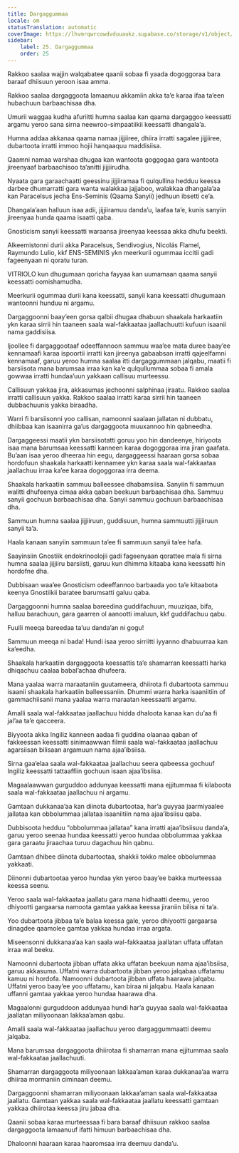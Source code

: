 ```yaml
---
title: Dargaggummaa
locale: om
statusTranslation: automatic
coverImage: https://lhvmrqwrcowdvduuaukz.supabase.co/storage/v1/object/public/strapi-uploads/small_cover-educacion-fundamental.webp-2d51a7828a2b1309555be27f7e2a61a0.webp
sidebar:
    label: 25. Dargaggummaa
    order: 25
---
```

Rakkoo saalaa wajjin walqabatee qaanii sobaa fi yaada dogoggoraa bara baraaf dhiisuun yeroon isaa amma.

Rakkoo saalaa dargaggoota lamaanuu akkamiin akka ta’e karaa ifaa ta’een hubachuun barbaachisaa dha.

Umurii waggaa kudha afuriitti humna saalaa kan qaama dargaggoo keessatti argamu yeroo sana sirna neewroo-simpaatiikii keessatti dhangala’a.

Humna addaa akkanaa qaama namaa jijjiiree, dhiira irratti sagalee jijjiiree, dubartoota irratti immoo hojii hanqaaquu maddisiisa.

Qaamni namaa warshaa dhugaa kan wantoota goggogaa gara wantoota jireenyaaf barbaachisoo ta’anitti jijjiirudha.

Nyaata gara garaachaatti geessinu jijjiiramaa fi qulqullina hedduu keessa darbee dhumarratti gara wanta walakkaa jajjaboo, walakkaa dhangala’aa kan Paracelsus jecha Ens-Seminis (Qaama Sanyii) jedhuun ibsetti ce’a.

Dhangala’aan halluun isaa adii, jijjiiramuu danda’u, laafaa ta’e, kunis sanyiin jireenyaa hunda qaama isaatti qaba.

Gnosticism sanyii keessatti waraansa jireenyaa keessaa akka dhufu beekti.

Alkeemistonni durii akka Paracelsus, Sendivogius, Nicolás Flamel, Raymundo Lulio, kkf ENS-SEMINIS ykn meerkurii ogummaa iccitii gadi fageenyaan ni qoratu turan.

VITRIOLO kun dhugumaan qoricha fayyaa kan uumamaan qaama sanyii keessatti oomishamudha.

Meerkurii ogummaa durii kana keessatti, sanyii kana keessatti dhugumaan wantoonni hunduu ni argamu.

Dargaggoonni baay’een gorsa qalbii dhugaa dhabuun shaakala harkaatiin ykn karaa sirrii hin taaneen saala wal-fakkaataa jaallachuutti kufuun isaanii nama gaddisiisa.

Ijoollee fi dargaggootaaf odeeffannoon sammuu waa’ee mata duree baay’ee kennamaafi karaa ispoortii irratti kan jireenya gabaabsan irratti qajeelfamni kennamaaf, garuu yeroo humna saalaa itti dargaggummaan jalqabu, maatii fi barsiisota mana barumsaa irraa kan ka’e qulqullummaa sobaa fi amala gowwaa irratti hundaa’uun yakkaan callisuu murteessu.

Callisuun yakkaa jira, akkasumas jechoonni salphinaa jiraatu. Rakkoo saalaa irratti callisuun yakka. Rakkoo saalaa irratti karaa sirrii hin taaneen dubbachuunis yakka biraadha.

Warri fi barsiisonni yoo callisan, namoonni saalaan jallatan ni dubbatu, dhiibbaa kan isaanirra ga’us dargaggoota muuxannoo hin qabneedha.

Dargaggeessi maatii ykn barsiisotatti goruu yoo hin dandeenye, hiriyoota isaa mana barumsaa keessatti kanneen karaa dogoggoraa irra jiran gaafata. Bu’aan isaa yeroo dheeraa hin eegu, dargaggeessi haaraan gorsa sobaa hordofuun shaakala harkaatti kennamee ykn karaa saala wal-fakkaataa jaallachuu irraa ka’ee karaa dogoggoraa irra deema.

Shaakala harkaatiin sammuu balleessee dhabamsiisa. Sanyiin fi sammuun walitti dhufeenya cimaa akka qaban beekuun barbaachisaa dha. Sammuu sanyii gochuun barbaachisaa dha. Sanyii sammuu gochuun barbaachisaa dha.

Sammuun humna saalaa jijjiiruun, guddisuun, humna sammuutti jijjiiruun sanyii ta’a.

Haala kanaan sanyiin sammuun ta’ee fi sammuun sanyii ta’ee hafa.

Saayinsiin Gnostiik endokrinoolojii gadi fageenyaan qorattee mala fi sirna humna saalaa jijjiiru barsiisti, garuu kun dhimma kitaaba kana keessatti hin hordofne dha.

Dubbisaan waa’ee Gnosticism odeeffannoo barbaada yoo ta’e kitaabota keenya Gnostiikii baratee barumsatti galuu qaba.

Dargaggoonni humna saalaa bareedina guddifachuun, muuziqaa, bifa, halluu barachuun, gara gaarren ol aanootti imaluun, kkf guddifachuu qabu.

Fuulli meeqa bareedaa ta’uu danda’an ni gogu!

Sammuun meeqa ni bada! Hundi isaa yeroo sirriitti iyyanno dhabuurraa kan ka’eedha.

Shaakala harkaatiin dargaggoota keessattis ta’e shamarran keessatti harka dhiqachuu caalaa babal’achaa dhufeera.

Mana yaalaa warra maraataniin guutameera, dhiirota fi dubartoota sammuu isaanii shaakala harkaatiin balleessaniin. Dhummi warra harka isaaniitiin of gammachiisanii mana yaalaa warra maraatan keessaatti argamu.

Amalli saala wal-fakkaataa jaallachuu hidda dhaloota kanaa kan du’aa fi jal’aa ta’e qacceera.

Biyyoota akka Ingiliz kanneen aadaa fi guddina olaanaa qaban of fakkeessan keessatti sinimaawwan filmii saala wal-fakkaataa jaallachuu agarsiisan bilisaan argamuun nama ajaa’ibsiisa.

Sirna gaa’elaa saala wal-fakkaataa jaallachuu seera qabeessa gochuuf Ingiliz keessatti tattaaffiin gochuun isaan ajaa’ibsiisa.

Magaalaawwan gurguddoo addunyaa keessatti mana ejjitummaa fi kilaboota saala wal-fakkaataa jaallachuu ni argamu.

Gamtaan dukkanaa’aa kan diinota dubartootaa, har’a guyyaa jaarmiyaalee jallataa kan obbolummaa jallataa isaaniitiin nama ajaa’ibsiisu qaba.

Dubbisoota hedduu “obbolummaa jallataa” kana irratti ajaa’ibsiisuu danda’a, garuu yeroo seenaa hundaa keessatti yeroo hundaa obbolummaa yakkaa gara garaatu jiraachaa turuu dagachuu hin qabnu.

Gamtaan dhibee diinota dubartootaa, shakkii tokko malee obbolummaa yakkaati.

Diinonni dubartootaa yeroo hundaa ykn yeroo baay’ee bakka murteessaa keessa seenu.

Yeroo saala wal-fakkaataa jaallatu gara mana hidhaatti deemu, yeroo dhiyootti gargaarsa namoota gamtaa yakkaa keessa jiraniin bilisa ni ta’a.

Yoo dubartoota jibbaa ta’e balaa keessa gale, yeroo dhiyootti gargaarsa dinagdee qaamolee gamtaa yakkaa hundaa irraa argata.

Miseensonni dukkanaa’aa kan saala wal-fakkaataa jaallatan uffata uffatan irraa wal beeku.

Namoonni dubartoota jibban uffata akka uffatan beekuun nama ajaa’ibsiisa, garuu akkasuma. Uffatni warra dubartoota jibban yeroo jalqabaa uffatamu kamuu ni hordofa. Namoonni dubartoota jibban uffata haarawa jalqabu. Uffatni yeroo baay’ee yoo uffatamu, kan biraa ni jalqabu. Haala kanaan uffanni gamtaa yakkaa yeroo hundaa haarawa dha.

Magaalonni gurguddoon addunyaa hundi har’a guyyaa saala wal-fakkaataa jaallatan miliyoonaan lakkaa’aman qabu.

Amalli saala wal-fakkaataa jaallachuu yeroo dargaggummaatti deemu jalqaba.

Mana barumsaa dargaggoota dhiirotaa fi shamarran mana ejjitummaa saala wal-fakkaataa jaallachuuti.

Shamarran dargaggoota miliyoonaan lakkaa’aman karaa dukkanaa’aa warra dhiiraa mormaniin ciminaan deemu.

Dargaggoonni shamarran miliyoonaan lakkaa’aman saala wal-fakkaataa jaallatu. Gamtaan yakkaa saala wal-fakkaataa jaallatu keessatti gamtaan yakkaa dhiirotaa keessa jiru jabaa dha.

Qaanii sobaa karaa murteessaa fi bara baraaf dhiisuun rakkoo saalaa dargaggoota lamaanuuf ifatti himuun barbaachisaa dha.

Dhaloonni haaraan karaa haaromsaa irra deemuu danda’u.

